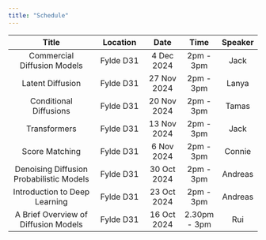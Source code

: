 ```yaml
---
title: "Schedule"
---
```


| Title | Location | Date | Time | Speaker |
|:----------:|:-----:|:---:|:---:|:-:|
| Commercial Diffusion Models      | Fylde D31  | 4 Dec 2024 |   2pm - 3pm   |   Jack    |
| Latent Diffusion      | Fylde D31  |  27 Nov 2024 |   2pm - 3pm   |   Lanya    |
| Conditional Diffusions      | Fylde D31   | 20 Nov 2024 |   2pm - 3pm   |    Tamas   |
| Transformers      | Fylde D31 |  13 Nov 2024 |   2pm - 3pm   |   Jack    |
| Score Matching      | Fylde D31 |  6 Nov 2024 |   2pm - 3pm   |   Connie    |
| Denoising Diffusion Probabilistic Models      | Fylde D31 | 30 Oct 2024 |   2pm - 3pm   |      Andreas |
| Introduction to Deep Learning      | Fylde D31   | 23 Oct 2024 |   2pm - 3pm   |    Andreas   |
| A Brief Overview of Diffusion Models      | Fylde D31  | 16 Oct 2024 |   2.30pm - 3pm   |  Rui     |